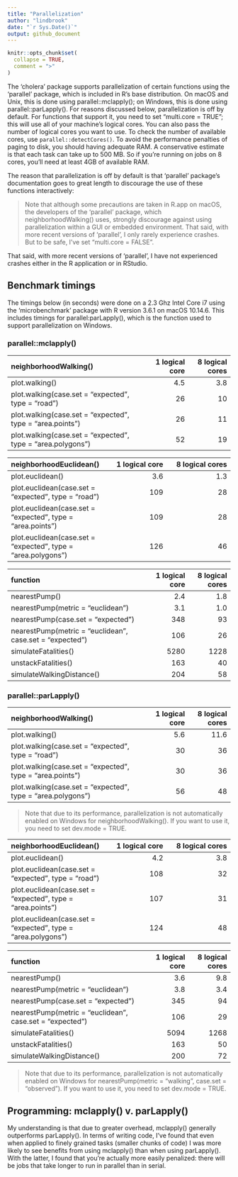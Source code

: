 ```yaml
---
title: "Parallelization"
author: "lindbrook"
date: "`r Sys.Date()`"
output: github_document
---
```


```r
knitr::opts_chunk$set(
  collapse = TRUE,
  comment = ">"
)
```

The 'cholera' package supports parallelization of certain functions using the 'parallel' package, which is included in R's base distribution. On macOS and Unix, this is done using parallel::mclapply(); on Windows, this is done using parallel::parLapply(). For reasons discussed below, parallelization is off by default. For functions that support it, you need to set "multi.core = TRUE"; this will use all of your machine's logical cores. You can also pass the number of logical cores you want to use. To check the number of available cores, use `parallel::detectCores()`. To avoid the performance penalties of paging to disk, you should having adequate RAM. A conservative estimate is that each task can take up to 500 MB. So if you're running on jobs on 8 cores, you'll need at least 4GB of available RAM.

The reason that parallelization is off by default is that 'parallel' package's documentation goes to great length to discourage the use of these functions interactively:

> Note that although some precautions are taken in R.app on macOS, the developers of the 'parallel' package, which neighborhoodWalking() uses, strongly discourage against using parallelization within a GUI or embedded environment. That said, with more recent versions of 'parallel', I only rarely experience crashes. But to be safe, I've set "multi.core = FALSE".

That said, with more recent versions of 'parallel', I have not experienced crashes either in the R application or in RStudio.

## Benchmark timings

The timings below (in seconds) were done on a 2.3 Ghz Intel Core i7 using the 'microbenchmark' package with R version 3.6.1 on macOS 10.14.6. This includes timings for parallel:parLapply(), which is the function used to support parallelization on Windows.

### parallel::mclapply()

| neighborhoodWalking() | 1 logical core | 8 logical cores
:------------- | -------------: | -------------:
plot.walking() | 4.5 | 3.8
plot.walking(case.set = "expected", type = "road") | 26 | 10
plot.walking(case.set = "expected", type = "area.points") | 26 | 11
plot.walking(case.set = "expected", type = "area.polygons") | 52 | 19

| neighborhoodEuclidean() | 1 logical core | 8 logical cores
:------------- | -------------: | -------------:
plot.euclidean() | 3.6 | 1.3
plot.euclidean(case.set = "expected", type = "road") | 109 | 28
plot.euclidean(case.set = "expected", type = "area.points") | 109 | 28
plot.euclidean(case.set = "expected", type = "area.polygons") | 126 | 46

| function | 1 logical core | 8 logical cores
:------------- | -------------: | -------------:
nearestPump() | 2.4 | 1.8
nearestPump(metric = "euclidean") | 3.1 | 1.0
nearestPump(case.set = "expected") | 348 | 93
nearestPump(metric = "euclidean", case.set = "expected") | 106 | 26
simulateFatalities() | 5280 | 1228
unstackFatalities() | 163 | 40
simulateWalkingDistance() | 204 | 58

### parallel::parLapply()

neighborhoodWalking() | 1 logical core | 8 logical cores
:------------- | -------------: | -------------:
plot.walking() | 5.6  | 11.6
plot.walking(case.set = "expected", type = "road") | 30 | 36
plot.walking(case.set = "expected", type = "area.points") | 30 | 36
plot.walking(case.set = "expected", type = "area.polygons") | 56 | 48

> Note that due to its performance, parallelization is not automatically enabled on Windows for neighborhoodWalking(). If you want to use it, you need to set dev.mode = TRUE.

| neighborhoodEuclidean() | 1 logical core | 8 logical cores
:------------- | -------------: | -------------:
plot.euclidean() | 4.2 | 3.8
plot.euclidean(case.set = "expected", type = "road") | 108 | 32
plot.euclidean(case.set = "expected", type = "area.points") | 107 | 31
plot.euclidean(case.set = "expected", type = "area.polygons") | 124 | 48

| function | 1 logical core | 8 logical cores
:------------- | -------------: | -------------:
nearestPump() | 3.6 | 9.8
nearestPump(metric = "euclidean") | 3.8  | 3.4
nearestPump(case.set = "expected") | 345 | 94
nearestPump(metric = "euclidean", case.set = "expected") | 106 | 29
simulateFatalities() | 5094 | 1268
unstackFatalities() | 163 | 50
simulateWalkingDistance() | 200 | 72

> Note that due to its performance, parallelization is not automatically enabled on Windows for nearestPump(metric = "walking", case.set = "observed"). If you want to use it, you need to set dev.mode = TRUE.

## Programming: mclapply() v. parLapply()

My understanding is that due to greater overhead, mclapply() generally outperforms parLapply().
In terms of writing code, I've found that even when applied to finely grained tasks (smaller chunks of code) I was more likely to see benefits from using mclapply() than when using parLapply(). With the latter, I found that you're actually more easily penalized: there will be jobs that take longer to run in parallel than in serial.
